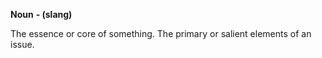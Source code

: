 '''Noun''' '''- (slang)'''

The essence or core of something. The primary or salient elements of an issue.